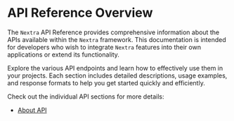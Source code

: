 # API Reference Overview

The `Nextra` API Reference provides comprehensive information about the APIs 
available within the `Nextra` framework. 
This documentation is intended for developers 
who wish to integrate `Nextra` features into their own applications 
or extend its functionality.

Explore the various API endpoints 
and learn how to effectively use them in your projects. 
Each section includes detailed descriptions, usage examples, 
and response formats to help you get started quickly and efficiently.

Check out the individual API sections for more details:
- [About API](/reference_api/about)